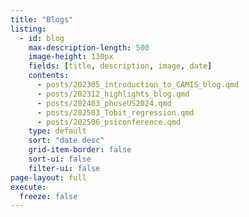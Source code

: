 ```yaml
---
title: "Blogs"
listing:
  - id: blog
    max-description-length: 500
    image-height: 130px
    fields: [title, description, image, date]
    contents: 
      - posts/202305_introduction_to_CAMIS_blog.qmd
      - posts/202312_highlights_blog.qmd
      - posts/202403_phuseUS2024.qmd
      - posts/202503_Tobit_regression.qmd
      - posts/202506_psiconference.qmd
    type: default
    sort: "date desc"
    grid-item-border: false
    sort-ui: false
    filter-ui: false
page-layout: full
execute: 
  freeze: false
---
```


::: {#blog}
:::
